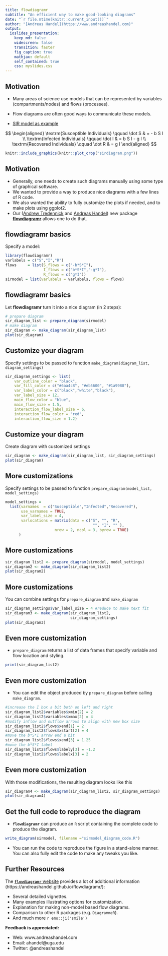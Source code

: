 ```yaml
---
title: flowdiagramr
subtitle: "An efficient way to make good-looking diagrams"
date: "`r file.mtime(knitr::current_input())`"
author: "[Andreas Handel](https://www.andreashandel.com)"
output: 
  ioslides_presentation:
    keep_md: false
    widescreen: false
    transition: faster
    fig_caption: true
    mathjax: default
    self_contained: true
    css: myslides.css
---
```


## Motivation

* Many areas of science use models that can be represented by variables (compartments/nodes) and flows (processes).

* Flow diagrams are often good ways to communicate these models.

* [SIR model as example](https://en.wikipedia.org/wiki/Compartmental_models_in_epidemiology)

<div class="centered">

$$
\begin{aligned}
\textrm{Susceptible Individuals} \qquad \dot S & = - b S I \\ 
\textrm{Infected Individuals} \qquad \dot I & = b S I - g I \\
\textrm{Recovered Individuals} \qquad \dot R & = g I 
\end{aligned}
$$

```r
knitr::include_graphics(knitr::plot_crop("sirdiagram.png"))
```

</div>

## Motivation

* Generally, one needs to create such diagrams manually using some type of graphical software.
* We wanted to provide a way to produce nice diagrams with a few lines of R code. 
* We also wanted the ability to fully customize the plots if needed, and to make plots using ggplot2. 
* Our ([Andrew Tredennick](https://atredennick.github.io/) and [Andreas Handel](https://www.andreashandel.com/)) new package **[flowdiagramr](https://andreashandel.github.io/flowdiagramr/)** allows one to do that.


## flowdiagramr basics

Specify a model:

```r
library(flowdiagramr)
varlabels = c("S","I","R")
flows     = list(S_flows = c("-b*S*I"), 
                 I_flows = c("b*S*I","-g*I"), 
                 R_flows = c("g*I"))
sirmodel = list(varlabels = varlabels, flows = flows)
```

## flowdiagramr basics

Let **flowdiagramr** turn it into a nice diagram (in 2 steps):

```r
# prepare diagram
sir_diagram_list <- prepare_diagram(sirmodel)
# make diagram
sir_diagram <- make_diagram(sir_diagram_list)
plot(sir_diagram)
```



## Customize your diagram

Specify settings to be passed to function 
`make_diagram(diagram_list, diagram_settings)`

```r
sir_diagram_settings <- list(
    var_outline_color = "black",
    var_fill_color = c("#6aa4c8", "#eb5600", "#1a9988"),
    var_label_color = c("black","white","black"),
    var_label_size = 12,
    main_flow_color = "blue",
    main_flow_size = 1.5,
    interaction_flow_label_size = 6,
    interaction_flow_color = "red",
    interaction_flow_size = 1.2)
```


## Customize your diagram

Create diagram with customized settings

```r
sir_diagram <- make_diagram(sir_diagram_list, sir_diagram_settings)
plot(sir_diagram)
```


## More customizations

Specify settings to be passed to function 
`prepare_diagram(model_list, model_settings)` 

```r
model_settings = 
  list(varnames  = c("Susceptible","Infected","Recovered"),
       use_varnames = TRUE,
       var_label_size = 4,
       varlocations = matrix(data = c("S", "", "R",
                                       "", "I", "" ),
                      nrow = 2, ncol = 3, byrow = TRUE)
      )
```


## More customizations

```r
sir_diagram_list2 <- prepare_diagram(sirmodel, model_settings)
sir_diagram2 <- make_diagram(sir_diagram_list2)
plot(sir_diagram2)
```


## More customizations

You can combine settings for `prepare_diagram` and `make_diagram`

```r
sir_diagram_settings$var_label_size = 4 #reduce to make text fit
sir_diagram3 <- make_diagram(sir_diagram_list2, 
                             sir_diagram_settings)
plot(sir_diagram3)
```


## Even more customization {.smaller}

* `prepare_diagram` returns a list of data frames that specify variable and flow location and styling.

```r
print(sir_diagram_list2)
```


## Even more customization

* You can edit the object produced by `prepare_diagram` before calling `make_diagram`.

```r
#increase the I box a bit both on left and right 
sir_diagram_list2$variables$xmin[2] = 2
sir_diagram_list2$variables$xmax[2] = 4
#modify inflow and outflow arrows to align with new box size 
sir_diagram_list2$flows$xend[1] = 2
sir_diagram_list2$flows$xstart[2] = 4
#move the b*S*I arrow end a bit
sir_diagram_list2$flows$xend[3] = 1.25
#move the b*S*I label 
sir_diagram_list2$flows$labely[3] = -1.2
sir_diagram_list2$flows$labelx[3] = 2
```


## Even more customization

With those modifications, the resulting diagram looks like this

```r
sir_diagram4 <- make_diagram(sir_diagram_list2, sir_diagram_settings)
plot(sir_diagram4)
```



## Get the full code to reproduce the diagram

* **`flowdiagramr`** can produce an `R` script containing the complete code to produce the diagram.

```r
write_diagram(sirmodel, filename ="sirmodel_diagram_code.R")
```

* You can run the code to reproduce the figure in a stand-alone manner. You can also fully edit the code to make any tweaks you like.



## Further Resources

The [**`flowdiagramr`** website](https://andreashandel.github.io/flowdiagramr/) provides a lot of additional information (https://andreashandel.github.io/flowdiagramr/):

* Several detailed vignettes.
* Many examples illustrating options for customization.
* Explanation for making non-model based flow diagrams.
* Comparison to other R packages (e.g. `DiagrammeR`).
* And much more `r emo::ji('smile')`

**Feedback is appreciated:** 

* Web: www.andreashandel.com 
* Email: ahandel@uga.edu 
* Twitter: @andreashandel







